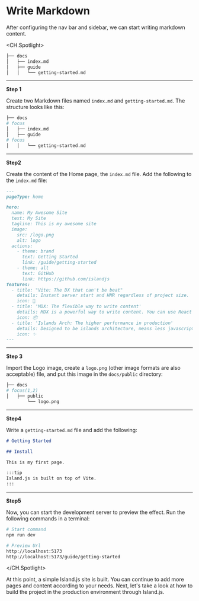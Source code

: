 # Write Markdown

After configuring the nav bar and sidebar, we can start writing markdown content.

<CH.Spotlight>

```bash Directory
├── docs
│   ├── index.md
│   ├── guide
│   │   └── getting-started.md
```

---

**Step 1**

Create two Markdown files named `index.md` and `getting-started.md`. The structure looks like this:

```bash Directory
├── docs
# focus
│   ├── index.md
│   ├── guide
# focus
│   │   └── getting-started.md
```

---

**Step2**

Create the content of the Home page, the `index.md` file. Add the following to the `index.md` file:

```md index.md
---
pageType: home

hero:
  name: My Awesome Site
  text: My Site
  tagline: This is my awesome site
  image:
    src: /logo.png
    alt: logo
  actions:
    - theme: brand
      text: Getting Started
      link: /guide/getting-started
    - theme: alt
      text: GitHub
      link: https://github.com/islandjs
features:
  - title: "Vite: The DX that can't be beat"
    details: Instant server start and HMR regardless of project size.
    icon: 🚀
  - title: 'MDX: The flexible way to write content'
    details: MDX is a powerful way to write content. You can use React components in Markdown.
    icon: 📦
  - title: 'Islands Arch: The higher performance in production'
    details: Designed to be islands architecture, means less javascript bundle, partial hydration and better performance about FCP, TTI.
    icon: ✨
---
```

---

**Step 3**

Import the Logo image, create a `logo.png` (other image formats are also acceptable) file, and put this image in the `docs/public` directory:

```bash Directory
├── docs
# focus(1,2)
│   ├── public
        └── logo.png
```

---

**Step4**

Write a `getting-started.md` file and add the following:

```md getting-started.md
# Getting Started

## Install

This is my first page.

:::tip
Island.js is built on top of Vite.
:::
```

---

**Step5**

Now, you can start the development server to preview the effect. Run the following commands in a terminal:

```bash
# Start command
npm run dev

# Preview Url
http://localhost:5173
http://localhost:5173/guide/getting-started
```

</CH.Spotlight>

<div class="my-10"></div>

At this point, a simple Island.js site is built. You can continue to add more pages and content according to your needs. Next, let's take a look at how to build the project in the production environment through Island.js.
